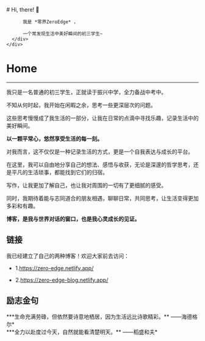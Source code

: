 
<BaseLayout title="首页">
  <BaseCard title="Home">
    <div class="flex">
      <div class="p-6">
          # Hi, there! 👋

          我是 *零界ZeroEdge* ，

          一个常发现生活中美好瞬间的初三学生~
      </div>
    </div>

  </BaseCard>

  <BaseCard title="Home" image="/index.png">

# Home

---

我只是一名普通的初三学生，正就读于振兴中学，全力备战中考中。

不知从何时起，我开始在闲暇之余，思考一些更深层次的问题。

这些思考慢慢成了我生活的一部分，让我在日常的点滴中寻找乐趣，记录生活中的美好瞬间。

**以一颗平常心，悠然享受生活的每一刻。**

对我而言，这不仅仅是一种记录生活的方式，更是一个自我表达与成长的平台。

在这里，我可以自由地分享自己的想法、感悟与收获，无论是深邃的哲学思考，还是平凡的生活琐事，都能找到它们的归宿。

写作，让我更加了解自己，也让我对周围的一切有了更细腻的感受。

同时，我期待着能与志同道合的朋友相遇，聊聊日常，共同思考，让生活变得更加多彩和有趣。

**博客，是我与世界对话的窗口，也是我心灵成长的见证。**

## 链接

我已经建立了自己的两种博客！欢迎大家前去访问：

- 1.https://zero-edge.netlify.app/

- 2.https://zero-edge-blog.netlify.app/

## 励志金句

<div class="alert"> ***生命充满劳碌，但依然要诗意地栖居，因为生活远比诗歌精彩。** ——海德格尔*</div>

<div class="alert"> ***全力以赴度过今天，自然就能看清楚明天。** ——稻盛和夫*</div>

  </BaseCard>
</BaseLayout>